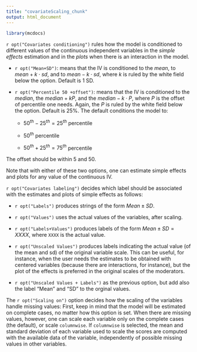 ```yaml
---
title: "covariateScaling_chunk"
output: html_document
---
```



```r
library(mcdocs)

```


`r opt("Covariates conditioning")` rules how the model is conditioned to different values of the continuous independent variables in the _simple effects_ estimation and in the _plots_ when there is an interaction in the model.

* `r opt("Mean+SD")`: means that the IV is conditioned to the $mean$,  to $mean+k \cdot sd$, and to  $mean-k\cdot sd$, where $k$ is ruled by the white field below the option. Default is 1 SD.

* `r opt("Percentile 50 +offset")`: means that the IV is conditioned to the $median$, the  $median+k P$, and the $median-k\cdot P$, where $P$ is the offset of percentile one needs. Again, the $P$ is ruled by the white field below the option. Default is 25%. The default conditions the model to: 

    + $50^{th}-25^{th}=25^{th}$ percentile
    
    + $50^{th}$ percentile 
    
    + $50^{th}+25^{th}=75^{th}$ percentile 

The offset should be within 5 and 50.

Note that with either of these two options, one can estimate simple effects and plots for any value of the continuous IV.

`r opt("Covariates labeling")` decides which label should be associated with the estimates and plots of simple effects as follows:

* `r opt("Labels")` produces strings of the form $Mean \pm SD$.

* `r opt("Values")` uses the actual values of the variables, after scaling.

* `r opt("Labels+Values")` produces labels of the form $Mean \pm SD=XXXX$, where `XXXX` is the actual value.

* `r opt("Unscaled Values")` produces labels indicating the actual value (of the mean and sd) of the original variable scale. This can be useful, for instance, when the user needs the estimates to be obtained with centered variables (because there are interactions, for instance), but the plot of the effects is preferred in the original scales of the moderators.

* `r opt("Unscaled Values + Labels")` as the previous option, but add also the label "Mean" and "SD" to the orginal values.

The `r opt("Scaling on")` option decides how the scaling of the variables handle missing values: First, keep in mind that the model will be estimated on complete cases, no matter how this option is set. When there are missing values, however, one can scale each variable only on the complete cases (the default), or scale `columnwise`. If `columnwise` is selected, the mean and standard deviation of each variable used to scale the scores are computed with the available data of the variable, independently of possible missing values in other variables.

